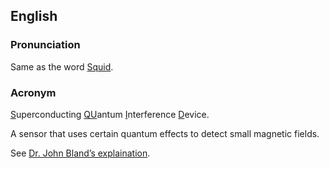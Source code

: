 ==English==

===Pronunciation===
Same as the word [[Squid]].

===Acronym===
<u>S</u>uperconducting <u>QU</u>antum <u>I</U>nterference <U>D</U>evice. 

A sensor that uses certain quantum effects to detect small magnetic fields.

See [http://www.cmp.liv.ac.uk/frink/thesis/thesis/node47.html Dr. John Bland&rsquo;s explaination].